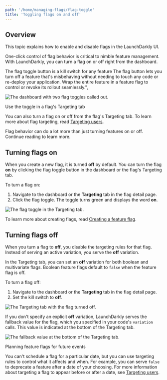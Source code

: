 ```yaml
---
path: '/home/managing-flags/flag-toggle'
title: 'Toggling flags on and off'
---
```


## Overview

This topic explains how to enable and disable flags in the LaunchDarkly UI.

One-click control of flag behavior is critical to nimble feature management. With LaunchDarkly, you can turn a flag on or off right from the dashboard.

<Callout intent="info">
  <CalloutTitle>The flag toggle button is a kill switch for any feature</CalloutTitle>
  <CalloutDescription>
    The flag button lets you turn off a feature that's misbehaving without needing to touch any code or re-deploy your
    application. Wrap the entire feature in a feature flag to control or revoke its rollout seamlessly.",
  </CalloutDescription>
</Callout>

![The dashboard with two flag toggles called out.](../../images/flag-toggle.png)

<Callout intent="info">
  <CalloutTitle>Use the toggle in a flag's Targeting tab</CalloutTitle>
  <CalloutDescription>

You can also turn a flag on or off from the flag's Targeting tab. To learn more about flag targeting, read
[Targeting users](/home/managing-flags/targeting-users).

  </CalloutDescription>
</Callout>

Flag behavior can do a lot more than just turning features on or off. Continue reading to learn more.

## Turning flags on

When you create a new flag, it is turned **off** by default. You can turn the flag **on** by clicking the flag toggle button in the dashboard or the flag's Targeting tab.

To turn a flag on:

1. Navigate to the dashboard or the **Targeting** tab in the flag detail page.
2. Click the flag toggle. The toggle turns green and displays the word **on**.

![The flag toggle in the Targeting tab.](../../images/flag-targeting-toggle.png)

To learn more about creating flags, read [Creating a feature flag](/home/getting-started/feature-flags).

## Turning flags off

When you turn a flag to **off**, you disable the targeting rules for that flag. Instead of serving an active variation, you serve the **off** variation.

In the Targeting tab, you can set an **off** variation for both boolean and multivariate flags. Boolean feature flags default to `false` when the feature flag is off.

To turn a flag off:

1. Navigate to the dashboard or the **Targeting** tab in the flag detail page.
2. Set the kill switch to **off**.

![The Targeting tab with the flag turned **off**.](../../images/flag-targeting-toggle-off.png)

If you don't specify an explicit **off** variation, LaunchDarkly serves the fallback value for the flag, which you specified in your code's `variation` calls. This value is indicated at the bottom of the Targeting tab.

![The fallback value at the bottom of the Targeting tab.](../../images/flag-default-value.png)

<Callout intent="info">
  <CalloutTitle>Planning feature flags for future events</CalloutTitle>
  <CalloutDescription>

You can't schedule a flag for a particular date, but you can use targeting rules to control what it affects and
when. For example, you can serve `false` to deprecate a feature after a date of your choosing. For more information
about targeting a flag to appear before or after a date, see [Targeting users](/home/managing-flags/targeting-users).

  </CalloutDescription>
</Callout>
